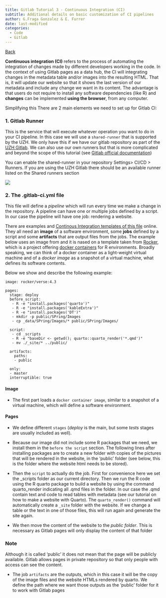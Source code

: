```yaml
---
title: Gitlab Tutorial 3 - Continuous Integration (CI)
subtitle: Additional details on basic customization of CI pipelines
author: G.Fraga Gonzalez & E. Furrer
date: last-modified
categories:
  - Code
  - Gitlab
---
```


[Back](index.qmd)

**Continuous integration (CI)** refers to the process of automating the integration of changes made by different developers working in the code. In the context of using Gitlab pages as a data hub, the CI will integrating changes in the metadata table and/or images into the resulting HTML. That is, it will update our website so that it shows the last version of our metadata and include any change we want in its content. The advantage is that users do not require to install any software dependencies (like R) and **changes** can be implemented **using the browser**, from any computer.

Simplifying this There are 2 main elements we need to set up for Gitlab CI:

### 1. Gitlab Runner

This is the service that will execute whatever operation you want to do in your CI pipeline. In this case we will use a `shared-runner` that is supported by the UZH. We only have this if we have our gitlab repository as part of the [UZH Gitlab](https://gitlab.uzh.ch/). We can also use our own runners but that is more complicated and beyond the scope of this tutorial (see [Gitlab official documentation](https://docs.gitlab.com/runner/))

You can enable the shared-runner in your repository Settings\> CI/CD \> Runners. If you are using the UZH Gitlab there should be an available runner listed on the Shared runners section

![](images/GitlabRunner.gif)

### 2. The .gitlab-ci.yml file

This file will define a *pipeline* which will run every time we make a change in the repository. A pipeline can have one or multiple jobs defined by a script. In our case the pipeline will have one job: rendering a website.

There are examples and [Continous Integration templates of this file](https://docs.gitlab.com/ee/user/project/pages/getting_started/pages_ci_cd_template.html) online. They all need an **image** of a software environment, some **jobs** defined by a script and some **artifacts** that are output files from the jobs. The example below uses an image from and it is nased on a template taken from [Rocker](https://rocker-project.org/), which is a project offering [docker containers](https://www.docker.com/resources/what-container/#:~:text=A%20Docker%20container%20image%20is,tools%2C%20system%20libraries%20and%20settings) for R environments. Broadly speaking, we can think of a docker container as a light-weight virtual machine and of a *docker image* as a snapshot of a virtual machine, what defines its software contents.
 
Below we show and describe the following example: 

``` {style="background: whitesmoke"}
image: rocker/verse:4.3

pages:
  stage: deploy
  before_script:
   - R -e "install.packages('quarto')" 
   - R -e "install.packages('kableExtra')" 
   - R -e "install.packages('DT')"  
   - mkdir -p public/SPring/Images
   - cp _data/SPring/Images/* public/SPring/Images/   
  
  script:   
   - cd _scripts
   - R -e "baseDir <- getwd(); quarto::quarto_render('*.qmd')"
   - mv ./_site/* ../public/ 
  
  artifacts:    
    paths:
    - public    
     
  only:
  - master
  interruptible: true
```

#### Image

-   The first part loads a `docker container image`, similar to a snapshot of a virtual machine, which will define a software environment.

#### Pages

-   We define different `stages` (*deploy* is the main, but some *tests* stages are usually included as well).

-   Because our image did not include some R packages that we need, we install them in the `before the script` section. The following lines after installing packages are to create a new folder with copies of the pictures that will be rendered in the website, in the 'public' folder (see below, this is the folder where the website html needs to be stored). 

-   Then the `script` to actually do the job. First for convenience here we set the _scripts folder as our current directory. Then we run the R code using the R quarto package to build a website by using the command quarto_render indicating all .qmd files in the folder. In our case the .qmd contain text and code to read tables with metadata (see our tutorial on how to make a website with Quarto). The `quarto_render()` command will automatically create a `_site` folder with the website. If we change a table or the text in one of those files, this will run again and generate the site again. 

-   We then move the content of the website to the *public folder*. This is necessary as Gitlab pages will only display the content of that folder

::: callout-note
### Note

Although it is called 'public' it does not mean that the page will be publicly available. Gitlab allows pages in private repository so that only people with access can see the content.
:::

- The job `artifacts` are the outputs, which in this case it will be the copy of the image files and the website HTMLs rendered by quarto. We define the path where we want those outputs as the 'public' folder for it to work with Gitlab pages 
